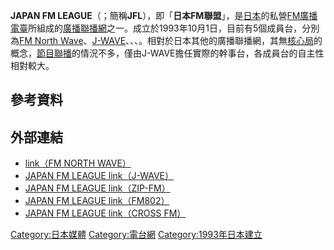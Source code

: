 {{Unreferenced|time=2021-01-22T09:08:09+00:00}}
'''JAPAN FM LEAGUE'''（{{lang|ja|ジャパン エフエム リーグ}}；簡稱'''JFL'''），即「'''日本FM聯盟'''」，是[[日本|日本]]的私營[[FM|FM]][[廣播電臺|廣播電臺]]所組成的[[廣播聯播網|廣播聯播網]]之一。成立於1993年10月1日，目前有5個成員台，分別為[[FM_North_Wave|FM North Wave]]、[[J-WAVE|J-WAVE]]、{{link-ja|ZIP-FM|ZIP-FM}}、{{link-ja|FM802|FM802}}、{{link-ja|CROSS FM|CROSS FM}}。相對於日本其他的廣播聯播網，其無[[核心局|核心局]]的概念，[[廣播聯賣|節目聯播]]的情況不多，僅由J-WAVE擔任實際的幹事台，各成員台的自主性相對較大。

== 參考資料 ==
{{Reflist}}

== 外部連結 ==
*[https://web.archive.org/web/20070703033555/http://www.fmnorth.co.jp/link.asp link（FM NORTH WAVE）]
*[http://www.j-wave.co.jp/jfl/ JAPAN FM LEAGUE link（J-WAVE）]{{Wayback|url=http://www.j-wave.co.jp/jfl/ |date=20060210085842 }}
*[https://zip-fm.co.jp/fm_league/ JAPAN FM LEAGUE link（ZIP-FM）] {{Wayback|url=https://zip-fm.co.jp/fm_league/ |date=20190604073331 }}
*[https://web.archive.org/web/20070629031702/http://funky802.com/jfl/index.html JAPAN FM LEAGUE link（FM802）]
*[https://web.archive.org/web/20071022232850/http://www.crossfm.co.jp/corp/jfl.php JAPAN FM LEAGUE link（CROSS FM）]

{{日本聯播網}}
{{Media-stub}}

[[Category:日本媒體|Category:日本媒體]]
[[Category:電台網|Category:電台網]]
[[Category:1993年日本建立|Category:1993年日本建立]]
